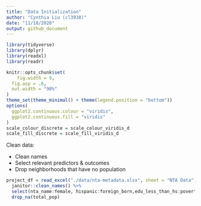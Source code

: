 ```yaml
---
title: "Data Initialization"
author: "Cynthia Liu (cl3938)"
date: "11/18/2020"
output: github_document
---
```


```r
library(tidyverse)
library(dplyr)
library(readxl)
library(readr)

knitr::opts_chunk$set(
	fig.width = 9, 
  fig.asp = .6,
  out.width = "90%"
)
theme_set(theme_minimal() + theme(legend.position = "bottom"))
options(
  ggplot2.continuous.colour = "viridis",
  ggplot2.continuous.fill = "viridis"
)
scale_colour_discrete = scale_colour_viridis_d
scale_fill_discrete = scale_fill_viridis_d
```

Clean data:

  * Clean names
  * Select relevant predictors & outcomes
  * Drop neighborhoods that have no population
  
```r
project_df = read_excel("./data/nta-metadata.xlsx", sheet = "NTA Data") %>%
  janitor::clean_names() %>%
  select(nta_name:female, hispanic:foreign_born,edu_less_than_hs:poverty,unemployment,teen_births:smm_reliability, hiv:late_no_prenatal_care) %>%
  drop_na(total_pop)
```




